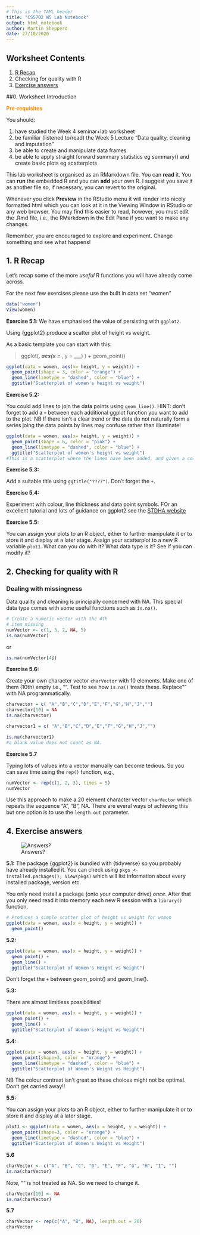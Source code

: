```yaml
---
# This is the YAML header
title: "CS5702 W5 Lab Notebook"
output: html_notebook
author: Martin Shepperd
date: 27/10/2020
---
```


## Worksheet Contents

1. [R Recap](#W5S1)  
2. Checking for quality with R
4. [Exercise answers](#W5A) 

##0. Worksheet Introduction

<span style="color: darkorange;">**Pre-requisites**</span>

You should:  

1. have studied the Week 4 seminar+lab worksheet  
2. be familiar (listened to/read) the Week 5 Lecture "Data quality, cleaning and imputation"  
3. be able to create and manipulate data frames  
4. be able to apply straight forward summary statistics eg summary() and create basic plots eg scatterplots    

This lab worksheet is organised as an RMarkdown file.  You can **read** it.  You can **run** the embedded R and you can **add** your own R.  I suggest you save it as another file so, if necessary, you can revert to the original.  

Whenever you click **Preview** in the RStudio menu it will render into nicely formatted html which you can look at it in the Viewing Window in RStudio or any web browser.  You may find this easier to read, however, you must edit the .Rmd file, i.e., the RMarkdown in the Edit Pane if you want to make any changes. 

Remember, you are encouraged to explore and experiment.  Change something and see what happens!


## 1. R Recap{#W5S1}

Let's recap some of the more *useful* R functions you will have already come across. 

For the next few exercises please use the built in data set "women"

```r
data("women")
View(women)
```


**Exercise 5.1:** We have emphasised the value of persisting with `ggplot2`.

Using {ggplot2} produce a scatter plot of height vs weight.

As a basic template you can start with this:

> ggplot(___, aes(x = ___, y = ___) ) + 
>   geom_point() 

```r
ggplot(data = women, aes(x= height, y = weight)) +
  geom_point(shape = 3, color = "orange") +
  geom_line(linetype = "dashed", color = "blue") +
  ggtitle("Scatterplot of women's height vs weight")
```

**Exercise 5.2:** 

You could add lines to join the data points using `geom_line()`.  HINT: don't forget to add a `+` between each additional ggplot function you want to add to the plot.  NB If there isn't a clear trend or the data do not naturally form a series joing the data points by lines may confuse rather than illuminate!

```r
ggplot(data = women, aes(x= height, y = weight)) +
  geom_point(shape = 6, color = "pink") +
  geom_line(linetype = "dashed", color = "blue") +
  ggtitle("Scatterplot of women's height vs weight")
#This is a scatterplot where the lines have been added, and given a colour. There are various shaeps which can be chosen, as well as line types.
```

**Exercise 5.3:**

Add a suitable title using `ggtitle("????")`.  Don't forget the `+`.

**Exercise 5.4:**

Experiment with colour, line thickness and data point symbols.  FOr an excellent tutorial and lots of guidance on ggplot2 see the [STDHA website](http://www.sthda.com/english/wiki/ggplot2-line-plot-quick-start-guide-r-software-and-data-visualization#create-line-plots-with-points)

**Exercise 5.5:**

You can assign your plots to an R object, either to further manipulate it or to store it  and display at a later stage.  Assign your scatterplot to a new R variable `plot1`.  What can you do with it?  What data type is it?  See if you can modify it?


## 2. Checking for quality with R{#W5S2}



### Dealing with missingness

Data quality and cleaning is principally concerned with NA.  This special data type comes with some useful functions such as `is.na()`.

```r
# Create a numeric vector with the 4th 
# item missing
numVector <- c(1, 3, 2, NA, 5)
is.na(numVector)
```

or 

```r
is.na(numVector[4])
```


**Exercise 5.6:**

Create your own character vector `charVector` with 10 elements.  Make one of them (10th) empty i.e., "".  Test to see how `is.na()` treats these.  Replace "" with NA programmatically.

```r
charvector = c( "A","B","C","D","E","F","G","H","J","")
charvector[10] = NA
is.na(charvector)

charvector1 = c( "A","B","C","D","E","F","G","H","J","")

is.na(charvector1)
#a blank value does not count as NA.
```

**Exercise 5.7**

Typing lots of values into a vector manually can become tedious.  So you can save time using the `rep()` function, e.g., 

```r
numVector <- rep(c(1, 2, 3), times = 5)
numVector
```
Use this approach to make a 20 element character vector `charVector` which repeats the sequence "A", "B", NA.  There are everal ways of achieving this but one option is to use the `length.out` parameter. 


## 4. Exercise answers{#W5A}


![Answers?](https://raw.githubusercontent.com/mjshepperd/CS5702-Data/master/Answers.png)  

**5.1:** The package {ggplot2} is bundled with {tidyverse} so you probably have already installed it.  You can check using `pkgs <- installed.packages(); View(pkgs)` which will list information about every installed package, version etc.

You only need install a package (onto your computer drive) *once*.  After that you only need read it into memory each new R session with a `library()` function. 

```r
# Produces a simple scatter plot of height vs weight for women
ggplot(data = women, aes(x = height, y = weight)) + 
  geom_point()
```

**5.2:** 

```r
ggplot(data = women, aes(x = height, y = weight)) + 
  geom_point() +
  geom_line() + 
  ggtitle("Scatterplot of Women's Height vs Weight") 
```

Don't forget the `+` between geom_point() and geom_line().

**5.3:**

There are almost limitless possibilities!

```r
ggplot(data = women, aes(x = height, y = weight)) + 
  geom_point() +
  geom_line() + 
  ggtitle("Scatterplot of Women's Height vs Weight") 
```


**5.4:**

```r
ggplot(data = women, aes(x = height, y = weight)) + 
  geom_point(shape=3, color = "orange") +
  geom_line(linetype = "dashed", color = "blue") +
  ggtitle("Scatterplot of Women's Weight vs Height")
```
NB The colour contrast isn't great so these choices might not be optimal.  Don't get carried away!!


**5.5:**

You can assign your plots to an R object, either to further manipulate it or to store it  and display at a later stage.

```r
plot1 <- ggplot(data = women, aes(x = height, y = weight)) + 
  geom_point(shape=3, color = "orange") +
  geom_line(linetype = "dashed", color = "blue") +
  ggtitle("Scatterplot of Women's Weight vs Height")
```

**5.6**

```r
charVector <- c("A", "B", "C", "D", "E", "F", "G", "H", "I", "")
is.na(charVector)
```
Note, "" is not treated as NA.  So we need to change it.

```r
charVector[10] <- NA
is.na(charVector)
```

**5.7**

```r
charVector <- rep(c("A", "B", NA), length.out = 20)
charVector
```

